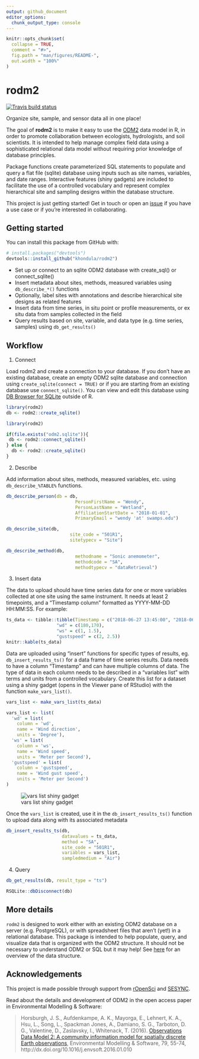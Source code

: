 ```yaml
---
output: github_document
editor_options: 
  chunk_output_type: console
---
```


<!-- README.md is generated from README.Rmd. Please edit that file -->

```r
knitr::opts_chunk$set(
  collapse = TRUE,
  comment = "#>",
  fig.path = "man/figures/README-",
  out.width = "100%"
)
```
# rodm2

  <!-- badges: start -->
  
  [![Travis build status](https://travis-ci.org/khondula/rodm2.svg?branch=master)](https://travis-ci.org/khondula/rodm2)
  
  <!-- badges: end -->
  
Organize site, sample, and sensor data all in one place!

The goal of **rodm2** is to make it easy to use the [ODM2](https://github.com/ODM2/ODM2) data model in R, in order to promote collaboration between ecologists, hydrologists, and soil scientists. It is intended to help manage complex field data using a sophisticated relational data model without requiring prior knowledge of database principles. 

Package functions create parameterized SQL statements to populate and query a flat file (sqlite) database using inputs such as site names, variables, and date ranges. Interactive features (shiny gadgets) are included to facilitate the use of a controlled vocabulary and represent complex hierarchical site and sampling designs within the database structure. 

This project is just getting started! Get in touch or open an [issue](https://github.com/khondula/rodm2/issues) if you have a use case or if you're interested in collaborating. 

## Getting started 

You can install this package from GitHub with:

```r
# install.packages("devtools")
devtools::install_github("khondula/rodm2")
```

* Set up or connect to an sqlite ODM2 database with create_sql() or connect_sqlite()
* Insert metadata about sites, methods, measured variables using `db_describe_*()` functions
* Optionally, label sites with annotations and describe hierarchical site designs as related features
* Insert data from time series, in situ point or profile measurements, or ex situ data from samples collected in the field
* Query results based on site, variable, and data type (e.g. time series, samples) using `db_get_results()`

## Workflow 

1. Connect 

Load rodm2 and create a connection to your database. If you don't have an existing database, create an empty ODM2 sqlite database and connection using `create_sqlite(connect = TRUE)` or if you are starting from an existing database use `connect_sqlite()`. You can view and edit this database using [DB Browser for SQLite](https://sqlitebrowser.org/) outside of R. 

```r
library(rodm2)
db <- rodm2::create_sqlite()
```

```r
library(rodm2)

if(file.exists("odm2.sqlite")){
 db <- rodm2::connect_sqlite() 
} else {
  db <- rodm2::create_sqlite()
}
```

2. Describe 

Add information about sites, methods, measured variables, etc. using `db_describe_%TABLE%` functions. 

```r
db_describe_person(db = db, 
                          PersonFirstName = "Wendy",
                          PersonLastName = "Wetland",
                          AffiliationStartDate = "2018-01-01",
                          PrimaryEmail = "wendy 'at' swamps.edu")

db_describe_site(db, 
                        site_code = "501R1", 
                        sitetypecv = "Site")

db_describe_method(db, 
                          methodname = "Sonic anemometer",
                          methodcode = "SA",
                          methodtypecv = "dataRetrieval")
```

3. Insert data 

The data to upload should have time series data for one or more variables collected at one site using the same instrument. It needs at least 2 timepoints, and a "Timestamp column" formatted as YYYY-MM-DD HH:MM:SS. For example:

```r
ts_data <- tibble::tibble(Timestamp = c("2018-06-27 13:45:00", "2018-06-27 13:55:00"),
                   "wd" = c(180,170),
                   "ws" = c(1, 1.5), 
                   "gustspeed" = c(2, 2.5))
knitr::kable(ts_data)
```

Data are uploaded using "insert" functions for specific types of results, eg. `db_insert_results_ts()` for a data frame of time series results. Data needs to have a column "Timestamp" and can have multiple columns of data. The type of data in each column needs to be described in a "variables list" with terms and units from a controlled vocabulary. Create this list for a dataset using a shiny gadget (opens in the Viewer pane of RStudio) with the function `make_vars_list()`. 

```r
vars_list <- make_vars_list(ts_data)
```


```r
vars_list <- list(
  'wd' = list(
    column = 'wd', 
    name = 'Wind direction', 
    units = 'Degree'),
  'ws' = list(
    column = 'ws', 
    name = 'Wind speed', 
    units = 'Meter per Second'),
  'gustspeed' = list(
    column = 'gustspeed', 
    name = 'Wind gust speed', 
    units = 'Meter per Second')
)
```

![vars list shiny gadget](https://raw.githubusercontent.com/khondula/rodm2/master/man/figures/vars-gadget.png)

Once the `vars_list` is created, use it in the `db_insert_results_ts()` function to upload data along with its associated metadata

```r
db_insert_results_ts(db, 
                     datavalues = ts_data,
                     method = "SA",
                     site_code = "501R1",
                     variables = vars_list,
                     sampledmedium = "Air")
```

4. Query


```r
db_get_results(db, result_type = "ts")
```

```r
RSQLite::dbDisconnect(db)
```

## More details 

`rodm2` is designed to work either with an existing ODM2 database on a server (e.g. PostgreSQL), or with spreadsheet files that aren't (yet!) in a relational database. This package is intended to help populate, query, and visualize data that is organized with the ODM2 structure. It should not be necessary to understand ODM2 or SQL but it may help! See [here](http://odm2.github.io/ODM2/schemas/ODM2_Current/diagrams/ODM2OverviewSimplified.html) for an overview of the data structure. 

## Acknowledgements

This project is made possible through support from [rOpenSci](https://ropensci.org/) and [SESYNC](https://www.sesync.org/). 

Read about the details and development of ODM2 in the open access paper in Environmental Modelling & Software: 

> Horsburgh, J. S., Aufdenkampe, A. K., Mayorga, E., Lehnert, K. A., Hsu, L., Song, L., Spackman Jones, A., Damiano, S. G., Tarboton, D. G., Valentine, D., Zaslavsky, I., Whitenack, T. (2016). [Observations Data Model 2: A community information model for spatially discrete Earth observations](http://dx.doi.org/10.1016/j.envsoft.2016.01.010), Environmental Modelling & Software, 79, 55-74, http://dx.doi.org/10.1016/j.envsoft.2016.01.010

